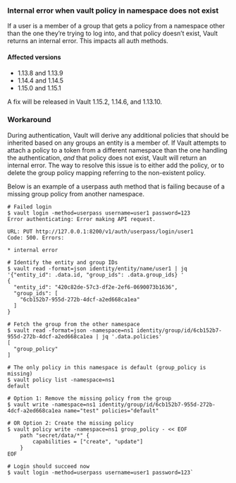 ### Internal error when vault policy in namespace does not exist
If a user is a member of a group that gets a policy from a 
namespace other than the one they’re trying to log into, 
and that policy doesn’t exist, Vault returns an internal error. 
This impacts all auth methods.

#### Affected versions
- 1.13.8 and 1.13.9
- 1.14.4 and 1.14.5
- 1.15.0 and 1.15.1

A fix will be released in Vault 1.15.2, 1.14.6, and 1.13.10.

### Workaround
During authentication, Vault will derive any additional policies that should be inherited based on any groups an entity is a member of. If Vault attempts to attach a policy to a token from a different namespace than the one handling the authentication, _and_ that policy does not exist, Vault will return an internal error. The way to resolve this issue is to either add the policy, or to delete the group policy mapping referring to the non-existent policy.

Below is an example of a userpass auth method that is failing because of a
missing group policy from another namespace.

```
# Failed login
$ vault login -method=userpass username=user1 password=123
Error authenticating: Error making API request.

URL: PUT http://127.0.0.1:8200/v1/auth/userpass/login/user1
Code: 500. Errors:

* internal error

# Identify the entity and group IDs
$ vault read -format=json identity/entity/name/user1 | jq '{"entity_id": .data.id, "group_ids": .data.group_ids} '
{
  "entity_id": "420c82de-57c3-df2e-2ef6-0690073b1636",
  "group_ids": [
    "6cb152b7-955d-272b-4dcf-a2ed668ca1ea"
  ]
}

# Fetch the group from the other namespace
$ vault read -format=json -namespace=ns1 identity/group/id/6cb152b7-955d-272b-4dcf-a2ed668ca1ea | jq '.data.policies'
[
  "group_policy"
]

# The only policy in this namespace is default (group_policy is missing)
$ vault policy list -namespace=ns1
default

# Option 1: Remove the missing policy from the group
$ vault write -namespace=ns1 identity/group/id/6cb152b7-955d-272b-4dcf-a2ed668ca1ea name="test" policies="default"

# OR Option 2: Create the missing policy
$ vault policy write -namespace=ns1 group_policy - << EOF
    path "secret/data/*" {
	    capabilities = ["create", "update"]
    }
EOF

# Login should succeed now
$ vault login -method=userpass username=user1 password=123`
```